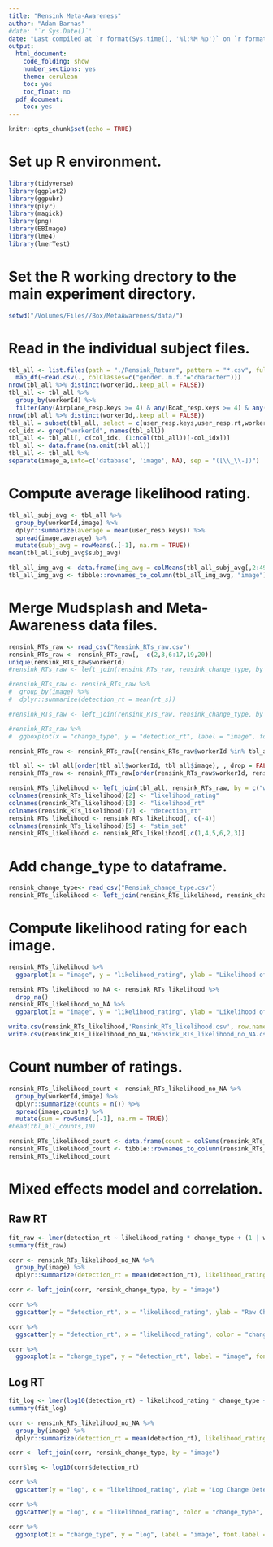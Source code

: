 ```yaml
---
title: "Rensink Meta-Awareness"
author: "Adam Barnas"
#date: '`r Sys.Date()`'
date: "Last compiled at `r format(Sys.time(), '%l:%M %p')` on `r format(Sys.time(), '%B %d, %Y')`"
output:
  html_document:
    code_folding: show
    number_sections: yes
    theme: cerulean
    toc: yes
    toc_float: no
  pdf_document:
    toc: yes
---
```


```r
knitr::opts_chunk$set(echo = TRUE)
```

# Set up R environment.

```r
library(tidyverse)
library(ggplot2)
library(ggpubr)
library(plyr)
library(magick)
library(png)
library(EBImage)
library(lme4)
library(lmerTest)
```

# Set the R working drectory to the main experiment directory.

```r
setwd("/Volumes/Files//Box/MetaAwareness/data/")  
```

# Read in the individual subject files.

```r
tbl_all <- list.files(path = "./Rensink_Return", pattern = "*.csv", full.names = T, ignore.case = F) %>%
  map_df(~read.csv(., colClasses=c("gender..m.f."="character")))
nrow(tbl_all %>% distinct(workerId,.keep_all = FALSE))
tbl_all <- tbl_all %>% 
  group_by(workerId) %>% 
  filter(any(Airplane_resp.keys >= 4) & any(Boat_resp.keys >= 4) & any(Cow_resp.keys >= 4) & (any(Garden_resp.keys <= 3) | is.na(any(Garden_resp.keys))))
nrow(tbl_all %>% distinct(workerId,.keep_all = FALSE))
tbl_all = subset(tbl_all, select = c(user_resp.keys,user_resp.rt,workerId,image_a))
col_idx <- grep("workerId", names(tbl_all))
tbl_all <- tbl_all[, c(col_idx, (1:ncol(tbl_all))[-col_idx])]
tbl_all <- data.frame(na.omit(tbl_all))
tbl_all <- tbl_all %>%
separate(image_a,into=c('database', 'image', NA), sep = "([\\_\\-])")
```

# Compute average likelihood rating.

``` r
tbl_all_subj_avg <- tbl_all %>%
  group_by(workerId,image) %>%
  dplyr::summarize(average = mean(user_resp.keys)) %>%
  spread(image,average) %>% 
  mutate(subj_avg = rowMeans(.[-1], na.rm = TRUE))
mean(tbl_all_subj_avg$subj_avg)

tbl_all_img_avg <- data.frame(img_avg = colMeans(tbl_all_subj_avg[,2:49], na.rm = TRUE))
tbl_all_img_avg <- tibble::rownames_to_column(tbl_all_img_avg, "image")
```

# Merge Mudsplash and Meta-Awareness data files.

```r
rensink_RTs_raw <- read_csv("Rensink_RTs_raw.csv")
rensink_RTs_raw <- rensink_RTs_raw[, -c(2,3,6:17,19,20)]
unique(rensink_RTs_raw$workerId)
#rensink_RTs_raw <- left_join(rensink_RTs_raw, rensink_change_type, by = "image")

#rensink_RTs_raw <- rensink_RTs_raw %>% 
#  group_by(image) %>% 
#  dplyr::summarize(detection_rt = mean(rt_s))

#rensink_RTs_raw <- left_join(rensink_RTs_raw, rensink_change_type, by = "image")

#rensink_RTs_raw %>% 
#  ggboxplot(x = "change_type", y = "detection_rt", label = "image", font.label = c(5, "plain", "black"))

rensink_RTs_raw <- rensink_RTs_raw[(rensink_RTs_raw$workerId %in% tbl_all_subj_avg$workerId),]

tbl_all <- tbl_all[order(tbl_all$workerId, tbl_all$image), , drop = FALSE]
rensink_RTs_raw <- rensink_RTs_raw[order(rensink_RTs_raw$workerId, rensink_RTs_raw$image), , drop = FALSE]

rensink_RTs_likelihood <- left_join(tbl_all, rensink_RTs_raw, by = c("workerId", "image"))
colnames(rensink_RTs_likelihood)[2] <- "likelihood_rating"
colnames(rensink_RTs_likelihood)[3] <- "likelihood_rt"
colnames(rensink_RTs_likelihood)[7] <- "detection_rt"
rensink_RTs_likelihood <- rensink_RTs_likelihood[, c(-4)]
colnames(rensink_RTs_likelihood)[5] <- "stim_set"
rensink_RTs_likelihood <- rensink_RTs_likelihood[,c(1,4,5,6,2,3)]
```

# Add change_type to dataframe.

```r
rensink_change_type<- read_csv("Rensink_change_type.csv")
rensink_RTs_likelihood <- left_join(rensink_RTs_likelihood, rensink_change_type, by = "image")
```

# Compute likelihood rating for each image.

```r
rensink_RTs_likelihood %>%
  ggbarplot(x = "image", y = "likelihood_rating", ylab = "Likelihood of Detecting Change", title = "All images (30 per subject)", fill = "#f7a800", add = "mean_se", font.xtickslab = 8, sort.val = c("asc")) + rotate_x_text() + theme(legend.position = "none")

rensink_RTs_likelihood_no_NA <- rensink_RTs_likelihood %>%
  drop_na()
rensink_RTs_likelihood_no_NA %>% 
  ggbarplot(x = "image", y = "likelihood_rating", ylab = "Likelihood of Detecting Change", title = "'Correct' images", fill = "#f7a800", add = "mean_se", font.xtickslab = 8, sort.val = c("asc")) + rotate_x_text() + theme(legend.position = "none")

write.csv(rensink_RTs_likelihood,'Rensink_RTs_likelihood.csv', row.names=FALSE)
write.csv(rensink_RTs_likelihood_no_NA,'Rensink_RTs_likelihood_no_NA.csv', row.names=FALSE)
```

# Count number of ratings.

```r
rensink_RTs_likelihood_count <- rensink_RTs_likelihood_no_NA %>% 
  group_by(workerId,image) %>% 
  dplyr::summarize(counts = n()) %>%
  spread(image,counts) %>%
  mutate(sum = rowSums(.[-1], na.rm = TRUE))
#head(tbl_all_counts,10)

rensink_RTs_likelihood_count <- data.frame(count = colSums(rensink_RTs_likelihood_count[,2:49], na.rm = TRUE))
rensink_RTs_likelihood_count <- tibble::rownames_to_column(rensink_RTs_likelihood_count, "image")
rensink_RTs_likelihood_count
```

# Mixed effects model and correlation.

## Raw RT

```r
fit_raw <- lmer(detection_rt ~ likelihood_rating * change_type + (1 | workerId) + (1 | image), data=rensink_RTs_likelihood_no_NA)
summary(fit_raw)

corr <- rensink_RTs_likelihood_no_NA %>% 
  group_by(image) %>% 
  dplyr::summarize(detection_rt = mean(detection_rt), likelihood_rating = mean(likelihood_rating))

corr <- left_join(corr, rensink_change_type, by = "image")

corr %>%
  ggscatter(y = "detection_rt", x = "likelihood_rating", ylab = "Raw Change Detection RT (sec)", xlab = "Likelihood of Detecting Change", add = "reg.line", cor.coef = TRUE, cor.coeff.args = list(method = "pearson", label.x = 1, label.y = 12.5), conf.int = TRUE, xlim = c(1, 5), ylim = c(6, 14))

corr %>%
  ggscatter(y = "detection_rt", x = "likelihood_rating", color = "change_type", palette = c("#0d2240", "#00a8e1", "#f7a800", "#E31818", "#dfdddc"), ylab = "Raw Change Detection RT (sec)", xlab = "Likelihood of Detecting Change", add = "reg.line", conf.int = TRUE, xlim = c(1, 5), ylim = c(6, 14)) + stat_cor(aes(color = change_type), label.x = 1, label.y = c(12, 13, 14), method = "pearson")

corr %>% 
  ggboxplot(x = "change_type", y = "detection_rt", label = "image", font.label = c(5, "plain", "black"))
```

## Log RT

```r
fit_log <- lmer(log10(detection_rt) ~ likelihood_rating * change_type + (1 | workerId) + (1 | image), data=rensink_RTs_likelihood_no_NA)
summary(fit_log)

corr <- rensink_RTs_likelihood_no_NA %>% 
  group_by(image) %>% 
  dplyr::summarize(detection_rt = mean(detection_rt), likelihood_rating = mean(likelihood_rating))

corr <- left_join(corr, rensink_change_type, by = "image")

corr$log <- log10(corr$detection_rt)

corr %>%
  ggscatter(y = "log", x = "likelihood_rating", ylab = "Log Change Detection RT (sec)", xlab = "Likelihood of Detecting Change", add = "reg.line", cor.coef = TRUE, cor.coeff.args = list(method = "pearson", label.x = 1, label.y = 1.2), conf.int = TRUE, xlim = c(1, 5), ylim = c(0.8, 1.2))

corr %>%
  ggscatter(y = "log", x = "likelihood_rating", color = "change_type", palette = c("#0d2240", "#00a8e1", "#f7a800", "#E31818", "#dfdddc"), ylab = "Log Change Detection RT (sec)", xlab = "Likelihood of Detecting Change", add = "reg.line", conf.int = TRUE, xlim = c(1, 5), ylim = c(.8, 1.2)) + stat_cor(aes(color = change_type), label.x = 1, label.y = c(1.1, 1.15, 1.2), method = "pearson")

corr %>% 
  ggboxplot(x = "change_type", y = "log", label = "image", font.label = c(5, "plain", "black"))
```